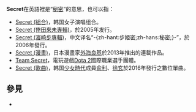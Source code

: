 
{{see also|秘密 (消歧义)}}
{{Wiktionary|secret}}
'''Secret'''在英語裡是“[[秘密|秘密]]”的意思，也可以指：
*[[Secret_(組合)|Secret (組合)]]，韩国女子演唱组合。
*[[Secret_(倖田來未專輯)|Secret (倖田來未專輯)]]，於2005年发行。
*[[Secret_(濱崎步專輯)|Secret (濱崎步專輯)]]，中文译名“-{zh-hant:步姬密;zh-hans:秘密;}-”，於2006年發行。
*[[Secret_(漫畫)|Secret (漫畫)]]，日本漫畫家[[外海良基|外海良基]]於2013年推出的連載作品。
*[[Team_Secret|Team Secret]]，電玩遊戲[[Dota_2|Dota 2]]國際職業選手團體。
*[[Secret_(歌曲)|Secret (歌曲)]]，韩国[[少女時代|少女時代]]成員[[俞利|俞利]]、[[徐玄|徐玄]]於2016年發行之數位單曲。

==參見==
*{{lookfrom|Secret}}

{{消歧義|cat=非中文名称消歧义}}